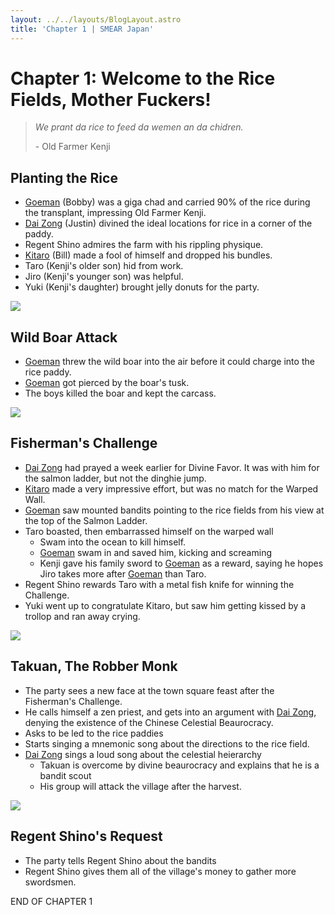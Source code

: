 ```yaml
---
layout: ../../layouts/BlogLayout.astro
title: 'Chapter 1 | SMEAR Japan'
---
```


# Chapter 1: Welcome to the Rice Fields, Mother Fuckers!

> *We prant da rice to feed da wemen an da chidren.*
>
> \- Old Farmer Kenji

## Planting the Rice
- [Goeman](../../characters/Goeman) (Bobby) was a giga chad and carried 90% of the rice during the transplant, impressing Old Farmer Kenji.
- [Dai Zong](../../characters/Dai-Zong) (Justin) divined the ideal locations for rice in a corner of the paddy.
- Regent Shino admires the farm with his rippling physique.
- [Kitaro](../../characters/Kitaro) (Bill) made a fool of himself and dropped his bundles.
- Taro (Kenji's older son) hid from work.
- Jiro (Kenji's younger son) was helpful.
- Yuki (Kenji's daughter) brought jelly donuts for the party.

<img class="border border-gray-300 p-2 my-10 mx-auto md:max-w-250 md:max-h-150" src="https://images.fineartamerica.com/images-medium-large-5/1-japan-rice-farming-granger.jpg" />

## Wild Boar Attack
- [Goeman](../../characters/Goeman) threw the wild boar into the air before it could charge into the rice paddy.
- [Goeman](../../characters/Goeman) got pierced by the boar's tusk.
- The boys killed the boar and kept the carcass.
<img class="border border-gray-300 p-2 my-10 mx-auto md:max-w-250 md:max-h-150" src="https://i.pinimg.com/736x/b9/f6/e4/b9f6e47e2c1e66182dadba84ddd37a38.jpg" />

## Fisherman's Challenge
- [Dai Zong](../../characters/Dai-Zong) had prayed a week earlier for Divine Favor. It was with him for the salmon ladder, but not the dinghie jump.
- [Kitaro](../../characters/Kitaro) made a very impressive effort, but was no match for the Warped Wall.
- [Goeman](../../characters/Goeman) saw mounted bandits pointing to the rice fields from his view at the top of the Salmon Ladder.
- Taro boasted, then embarrassed himself on the warped wall
    - Swam into the ocean to kill himself.
    - [Goeman](../../characters/Goeman) swam in and saved him, kicking and screaming
    - Kenji gave his family sword to [Goeman](../../characters/Goeman) as a reward, saying he hopes Jiro takes more after [Goeman](../../characters/Goeman) than Taro.
- Regent Shino rewards Taro with a metal fish knife for winning the Challenge.
- Yuki went up to congratulate Kitaro, but saw him getting kissed by a trollop and ran away crying.
<img class="border border-gray-300 p-2 my-10 mx-auto md:max-w-250 md:max-h-150" src="https://media.mutualart.com/Images/2021_09/04/15/152739273/7fd9d568-31f3-4d30-a620-97076a2ede8d_570.Jpeg" />

## Takuan, The Robber Monk
- The party sees a new face at the town square feast after the Fisherman's Challenge.
- He calls himself a zen priest, and gets into an argument with [Dai Zong](../../characters/Dai-Zong), denying the existence of the Chinese Celestial Beaurocracy.
- Asks to be led to the rice paddies
- Starts singing a mnemonic song about the directions to the rice field.
- [Dai Zong](../../characters/Dai-Zong) sings a loud song about the celestial heierarchy
    - Takuan is overcome by divine beaurocracy and explains that he is a bandit scout
    - His group will attack the village after the harvest.
<img class="border border-gray-300 p-2 my-10 mx-auto md:max-w-250 md:max-h-150" src="https://external-preview.redd.it/HT3iFLlDFhU6_xfvW3_mXQdByQ2uHlPmCh5fBY7fywU.jpg?auto=webp&s=22ea700144424ee6ff6dfc5206d808627278d9ad" />

## Regent Shino's Request
- The party tells Regent Shino about the bandits
- Regent Shino gives them all of the village's money to gather more swordsmen.

<span class="text-xl font-bold">END OF CHAPTER 1</span>